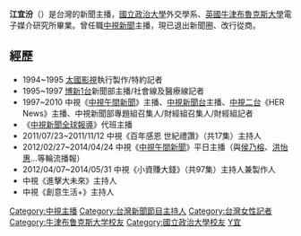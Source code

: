 {{主播資訊
| 主播頭銜 = 
| 主播姓名 = 江宜汾
| 主播英文名字 = Eva Chiang
| 暱稱 = 
| 綽號 = 
| 主播照片檔案 = 
| 主播照片尺寸 = 
| 主播照片圖說 = 
| 主播出生年分 = 
| 主播出生日期 = {{birth_date_and_age|1973|8|3}}
| 出生地 = {{TWN}}
| 主播逝世年分 = 
| 主播逝世日期 = 
| 逝世地 = 
| 國籍 = {{ROC}}
| 籍貫 = 
| 最高學歷 = [[英國|英國]][[牛津布魯克斯大學|牛津布魯克斯大學]]電子媒介研究所
| 婚姻狀況 = 已婚
| 配偶 = 
| 信仰宗教 = 
| 官方網站 = 
| 備註 = 
|}}

'''江宜汾'''（{{bd|1973年|8月3日|||catIdx=J江}}）是台灣的新聞主播，[[國立政治大學|國立政治大學]]外交學系、[[英國|英國]][[牛津布魯克斯大學|牛津布魯克斯大學]]電子媒介研究所畢業。曾任職[[中視新聞|中視新聞]]主播，現已退出新聞圈、改行從商。

==經歷==
*1994~1995 [[太國影視|太國影視]]執行製作/特約記者 
*1995~1997 [[博新多媒體|博新1台]]新聞部主播/社會線及醫療線記者 
*1997~2010 中視《[[中視午間新聞|中視午間新聞]]》主播、[[中視新聞台|中視新聞台]]主播、[[中視二台|中視二台]]《HER News》主播、中視新聞部專題組召集人/財經組召集人/財經組記者
*《[[中視新聞全球報導|中視新聞全球報導]]》代班主播
*2011/07/23~2011/11/12 中視《百年感恩 世紀禮讚》（共17集）主持人
*2012/02/27~2014/04/24 中視《[[中視午間新聞|中視午間新聞]]》平日主播（與[[侯乃榕|侯乃榕]]、[[洪怡惠|洪怡惠]]...等輪流播報）
*2012/04/07~2014/05/31 中視《小資賺大錢》（共97集）主持人兼製作人
*中視《進擊大未來》主持人
*中視《創意生活+》主持人

{{TW-bio-stub}}
{{DEFAULTSORT: Chiang}}
[[Category:中視主播|Category:中視主播]]
[[Category:台灣新聞節目主持人|Category:台灣新聞節目主持人]]
[[Category:台灣女性記者|Category:台灣女性記者]]
[[Category:牛津布鲁克斯大学校友|Category:牛津布鲁克斯大学校友]]
[[Category:國立政治大學校友|Category:國立政治大學校友]]
[[Category:江姓|Y宜]]
